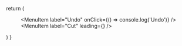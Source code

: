 
  return (
    <Menu label="Menu">
      <MenuItem label="Undo" onClick={() => console.log('Undo')} />
      <MenuItem label="Redo" disabled />
      <MenuItem label="Cut" leading={<ScissorsIcon />} />
      <Menu label="Copy as">
        <MenuItem label="Text" />
        <MenuItem label="Video" />
        <Menu label="Image">
          <MenuItem label=".png" />
          <MenuItem label=".jpg" />
          <MenuItem label=".svg" />
          <MenuItem label=".gif" />
        </Menu>
        <MenuItem label="Audio" />
      </Menu>
      <Menu label="Share">
        <MenuItem
          label="Mail"
          description="Your default email app will be opened."
        />
        <MenuItem label="Instagram" />
      </Menu>
    </Menu>
  )
}
